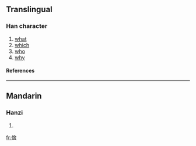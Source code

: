 ==Translingual==
===Han character===
{{Han char|rad=人|as=08|sn=10|four=|canj=人人一口 (OOMR), X人人一口 (XOOMR)}}
# [[what]]
# [[which]]
# [[who]]
# [[why]]
====References====
{{Han ref|kx=0109.171|hdz=10180.050|uh=503D|ud=20541}}
----
==Mandarin==
===Hanzi===
{{cmn-hanzi|pin=[[jià]] ([[jia4]]), [[shà]] ([[sha4]]), [[xiá]] ([[xia2]])|wg=chia<sup>4</sup>, sha<sup>4</sup>, hsia<sup>2</sup>}}
# {{defn|Mandarin}}




[[fr:倽]]